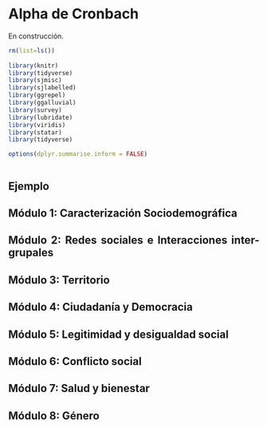 # Alpha de Cronbach

<div style="text-align: justify">

En construcción.


```r
rm(list=ls())
 
library(knitr)
library(tidyverse)
library(sjmisc)
library(sjlabelled)
library(ggrepel)
library(ggalluvial)
library(survey)
library(lubridate)
library(viridis)
library(statar)
library(tidyverse)

options(dplyr.summarise.inform = FALSE)

```

```r



```


## Ejemplo



## Módulo 1: Caracterización Sociodemográfica




## Módulo 2: Redes sociales e Interacciones inter-grupales




## Módulo 3: Territorio




## Módulo 4: Ciudadanía y Democracia




## Módulo 5: Legitimidad y desigualdad social




## Módulo 6: Conflicto social




## Módulo 7: Salud y bienestar




## Módulo 8: Género


